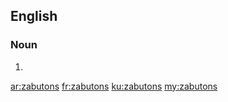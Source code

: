 ==English==

===Noun===
{{head|en|noun plural form}}

# {{plural of|zabuton|lang=en}}

[[ar:zabutons]]
[[fr:zabutons]]
[[ku:zabutons]]
[[my:zabutons]]